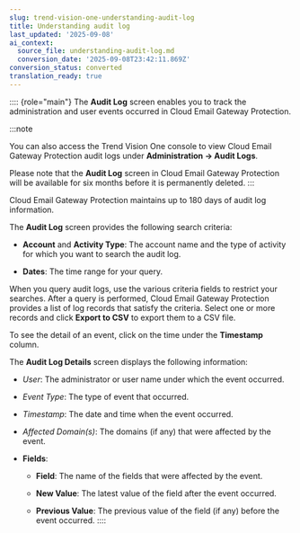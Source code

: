 ```yaml
---
slug: trend-vision-one-understanding-audit-log
title: Understanding audit log
last_updated: '2025-09-08'
ai_context:
  source_file: understanding-audit-log.md
  conversion_date: '2025-09-08T23:42:11.869Z'
conversion_status: converted
translation_ready: true
---
```


:::: {role="main"}
The **Audit Log** screen enables you to track the administration and user events occurred in Cloud Email Gateway Protection.

:::note

You can also access the Trend Vision One console to view Cloud Email Gateway Protection audit logs under **Administration → Audit Logs**.

Please note that the **Audit Log** screen in Cloud Email Gateway Protection will be available for six months before it is permanently deleted.
:::

Cloud Email Gateway Protection maintains up to 180 days of audit log information.

The **Audit Log** screen provides the following search criteria:

- **Account** and **Activity Type**: The account name and the type of activity for which you want to search the audit log.

- **Dates**: The time range for your query.

When you query audit logs, use the various criteria fields to restrict your searches. After a query is performed, Cloud Email Gateway Protection provides a list of log records that satisfy the criteria. Select one or more records and click **Export to CSV** to export them to a CSV file.

To see the detail of an event, click on the time under the **Timestamp** column.

The **Audit Log Details** screen displays the following information:

- *User*: The administrator or user name under which the event occurred.

- *Event Type*: The type of event that occurred.

- *Timestamp*: The date and time when the event occurred.

- *Affected Domain(s)*: The domains (if any) that were affected by the event.

- **Fields**:

  - **Field**: The name of the fields that were affected by the event.

  - **New Value**: The latest value of the field after the event occurred.

  - **Previous Value**: The previous value of the field (if any) before the event occurred.
::::
